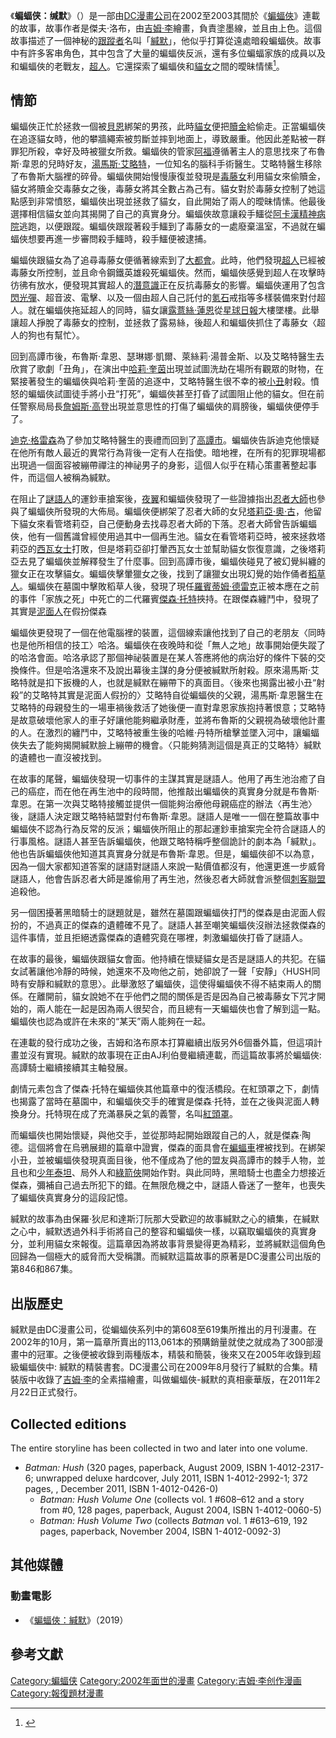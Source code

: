 {{Infobox comic book title
| title          = 蝙蝠俠：缄默
| image          = Batman-Hush (cover).png
| imagesize      = <!-- default 250 -->
| caption        = 漫画封面由[[吉姆·李|吉姆·李]]所繪。
| publisher      = [[DC漫画|DC漫画]]
| startmo        = 12
| startyr        = 2002
| endmo          = 9
| endyr          = 2003
| genre          = [[超级英雄漫画|超级英雄漫画]]
| titles         = 《[[蝙蝠俠_(漫畫書)|蝙蝠俠]]》#608-619
| notable        = y
| main_char_team = [[蝙蝠俠|蝙蝠俠]] <br />[[緘默_(DC漫畫)|緘默]] <br />[[貓女|貓女]] <br />[[超人|超人]]
| writers        = {{tsl|en|Jeph Loeb||Jeph Loeb}}
| artists        = 
| pencillers     = [[吉姆·李|吉姆·李]]
| inkers         = {{le|史考特·威廉斯 (漫畫家)|Scott Williams (comics)|史考特·威廉斯}}
| letterers      = Richard Starkings
| editors        = 
| colorists      = {{le|亚历克斯·辛克莱|Alex Sinclair}}
| TPB            = 上卷
| ISBN           = 1-4012-0060-5
| TPB1           = 下卷
| ISBN1          = 1401200923
| TPB2           = 全本
| ISBN2          = 1401223176
| TPB3           = 豪华精装
| ISBN3          = 1401229921
| TPB4           = 完全版
| ISBN4          = 1401204260
| cat            = 蝙蝠俠
| sortkey        = 缄默
| nonUS          = 
}}

《'''蝙蝠侠：缄默'''》（{{lang-en|''Batman: Hush''}}）是一部由[[DC漫畫公司|DC漫畫公司]]在2002至2003其間於《[[蝙蝠俠_(漫畫書)|蝙蝠俠]]》連載的故事，故事作者是傑夫·洛布，由[[吉姆·李|吉姆·李]]繪畫，{{le|史考特·威廉斯 (漫畫家)|Scott Williams (comics)|史考特·威廉斯}}負責塗墨線，並且由{{le|亚历克斯·辛克莱|Alex Sinclair}}上色。這個故事描述了一個神秘的[[跟蹤者|跟蹤者]]名叫「[[緘默_(DC漫畫)|緘默]]」，他似乎打算從遠處暗殺蝙蝠俠。故事中有許多客串角色，其中包含了大量的蝙蝠俠反派，還有多位蝙蝠家族的成員以及和蝙蝠俠的老戰友，[[超人|超人]]。它還探索了蝙蝠俠和[[貓女|貓女]]之間的曖昧情愫<ref name="dc-ency">{{Cite book  | last = Wallace  | first = Dan | author-link =  | contribution = Batman | editor-last = Dougall  | editor-first = Alastair  | title = The DC Comics Encyclopedia  | url = https://archive.org/details/dccomicsencyclop0000unse  | pages = [https://archive.org/details/dccomicsencyclop0000unse/page/40 40]–44  | publisher = [[多林金德斯利|Dorling Kindersley]]  | place = London  | year = 2008 | isbn = 0-7566-4119-5}}</ref>。

== 情節 ==
蝙蝠俠正忙於拯救一個被[[貝恩|貝恩]]綁架的男孩，此時[[貓女|貓女]]便把[[贖金|贖金]]給偷走。正當蝙蝠俠在追逐貓女時，他的攀牆繩索被剪斷並摔到地面上，導致嚴重{{le|顱骨碎裂|skull fracture}}。他因此差點被一群罪犯所殺，幸好及時被獵女所救。蝙蝠俠的管家[[阿福·潘尼沃斯|阿福]]遵循著主人的意思找來了布魯斯‧韋恩的兒時好友，[[緘默_(DC漫畫)|湯馬斯‧艾略特]]，一位知名的腦科手術醫生。艾略特醫生移除了布魯斯大腦裡的碎骨。蝙蝠俠開始慢慢康復並發現是[[毒藤女|毒藤女]]利用貓女來偷贖金，貓女將贖金交毒藤女之後，毒藤女將其全數占為己有。貓女對於毒藤女控制了她這點感到非常憤怒，蝙蝠俠出現並拯救了貓女，自此開始了兩人的曖昧情愫。他最後選擇相信貓女並向其揭開了自己的真實身分。蝙蝠俠故意讓殺手鱷從[[阿卡漢精神病院|阿卡漢精神病院]]逃跑，以便跟蹤。蝙蝠俠跟蹤著殺手鱷到了毒藤女的一處廢棄溫室，不過就在蝙蝠俠想要再進一步審問殺手鱷時，殺手鱷便被逮捕。

蝙蝠俠跟貓女為了追尋毒藤女便循著線索到了[[大都會_(DC漫畫)|大都會]]。此時，他們發現[[超人|超人]]已經被毒藤女所控制，並且命令鋼鐵英雄殺死蝙蝠俠。然而，蝙蝠俠感覺到超人在攻擊時彷彿有放水，便發現其實超人的[[潛意識|潛意識]]正在反抗毒藤女的影響。蝙蝠俠運用了包含[[閃光彈|閃光彈]]、超音波、電擊、以及一個由超人自己託付的[[氪石|氪石]]戒指等多樣裝備來對付超人。就在蝙蝠俠拖延超人的同時，貓女讓[[露薏絲·蓮恩|露薏絲·蓮恩]]從[[星球日報|星球日報]]大樓墜樓。此舉讓超人掙脫了毒藤女的控制，並拯救了露易絲，後超人和蝙蝠俠抓住了毒藤女〈超人的狗也有幫忙〉。

回到高譚市後，布魯斯‧韋恩、瑟琳娜‧凱爾、萊絲莉‧湯普金斯、以及艾略特醫生去欣賞了歌劇「丑角」，在演出中[[哈莉·奎茵|哈莉·奎茵]]出現並試圖洗劫在場所有觀眾的財物，在緊接著發生的蝙蝠俠與哈莉·奎茵的追逐中，艾略特醫生很不幸的被[[小丑_(漫畫)|小丑]]射殺。憤怒的蝙蝠俠試圖徒手將小丑“打死”，蝙蝠俠甚至打昏了試圖阻止他的貓女。但在前任警察局局長[[詹姆斯·高登_(漫画)|詹姆斯·高登]]出現並意思性的打傷了蝙蝠俠的肩膀後，蝙蝠俠便停手了。

[[迪克·格雷森|迪克·格雷森]]為了參加艾略特醫生的喪禮而回到了[[高譚市|高譚市]]。蝙蝠俠告訴迪克他懷疑在他所有敵人最近的異常行為背後一定有人在指使。暗地裡，在所有的犯罪現場都出現過一個面容被繃帶禪注的神祕男子的身影，這個人似乎在精心策畫著整起事件，而這個人被稱為緘默。

在阻止了[[謎語人|謎語人]]的運鈔車搶案後，[[夜翼|夜翼]]和蝙蝠俠發現了一些證據指出[[忍者大師|忍者大師]]也參與了蝙蝠俠所發現的大佈局。蝙蝠俠便綁架了忍者大師的女兒[[塔莉亞·奧·古|塔莉亞·奧·古]]，他留下貓女來看管塔莉亞，自己便動身去找尋忍者大師的下落。忍者大師曾告訴蝙蝠俠，他有一個舊識曾經使用過其中一個再生池。貓女在看管塔莉亞時，被來拯救塔莉亞的[[西瓦女士|西瓦女士]]打敗，但是塔莉亞卻打暈西瓦女士並幫助貓女恢復意識，之後塔莉亞去見了蝙蝠俠並解釋發生了什麼事。回到高譚市後，蝙蝠俠碰見了被幻覺糾纏的獵女正在攻擊貓女。蝙蝠俠擊暈獵女之後，找到了讓獵女出現幻覺的始作俑者[[稻草人_(漫畫)|稻草人]]。蝙蝠俠在墓園中擊敗稻草人後，發現了現任[[羅賓|羅賓]][[蒂姆·德雷克|蒂姆·德雷克]]正被本應在之前的事件「家族之死」中死亡的二代羅賓[[傑森·托特|傑森·托特]]挾持。在跟傑森纏鬥中，發現了其實是[[泥面人|泥面人]]在假扮傑森

蝙蝠俠更發現了一個在他電腦裡的裝置，這個線索讓他找到了自己的老朋友〈同時也是他所相信的技工〉哈洛。蝙蝠俠在夜晚時和從「無人之地」故事開始便失蹤了的哈洛會面。哈洛承認了那個神祕裝置是在某人答應將他的病治好的條件下裝的交換條件。但是哈洛還來不及說出幕後主謀的身分便被緘默所射殺。原來湯馬斯‧艾略特就是扣下扳機的人，也就是緘默在繃帶下的真面目。〈後來也揭露出被小丑“射殺”的艾略特其實是泥面人假扮的〉艾略特自從蝙蝠俠的父親，湯馬斯‧韋恩醫生在艾略特的母親發生的一場車禍後救活了她後便一直對韋恩家族抱持著恨意；艾略特是故意破壞他家人的車子好讓他能夠繼承財產，並將布魯斯的父親視為破壞他計畫的人。在激烈的纏鬥中，艾略特被重生後的哈維‧丹特所槍擊並墜入河中，讓蝙蝠俠失去了能夠揭開緘默臉上繃帶的機會。〈只能夠猜測這個是真正的艾略特〉緘默的遺體也一直沒被找到。

在故事的尾聲，蝙蝠俠發現一切事件的主謀其實是謎語人。他用了再生池治癒了自己的癌症，而在他在再生池中的段時間，他推敲出蝙蝠俠的真實身分就是布魯斯‧韋恩。在第一次與艾略特接觸並提供一個能夠治療他母親癌症的辦法〈再生池〉後，謎語人決定跟艾略特結盟對付布魯斯‧韋恩。謎語人是唯一一個在整篇故事中蝙蝠俠不認為行為反常的反派；蝙蝠俠所阻止的那起運鈔車搶案完全符合謎語人的行事風格。謎語人甚至告訴蝙蝠俠，他跟艾略特稱呼整個詭計的劇本為「緘默」。他也告訴蝙蝠俠他知道其真實身分就是布魯斯‧韋恩。但是，蝙蝠俠卻不以為意，因為一個大家都知道答案的謎語對謎語人來說一點價值都沒有，他還更進一步威脅謎語人，他會告訴忍者大師是誰偷用了再生池，然後忍者大師就會派整個[[刺客聯盟_(DC漫畫)|刺客聯盟]]追殺他。

另一個困擾著黑暗騎士的謎題就是，雖然在墓園跟蝙蝠俠打鬥的傑森是由泥面人假扮的，不過真正的傑森的遺體確不見了。謎語人甚至嘲笑蝙蝠俠沒辦法拯救傑森的這件事情，並且拒絕透露傑森的遺體究竟在哪裡，刺激蝙蝠俠打昏了謎語人。

在故事的最後，蝙蝠俠跟貓女會面。他持續在懷疑貓女是否是謎語人的共犯。在貓女試著讓他冷靜的時候，她還來不及吻他之前，她卻說了一聲「安靜」〈HUSH同時有安靜和緘默的意思〉。此舉激怒了蝙蝠俠，這使得蝙蝠俠不得不結束兩人的關係。在離開前，貓女說她不在乎他們之間的關係是否是因為自己被毒藤女下咒才開始的，兩人能在一起是因為兩人很契合，而且總有一天蝙蝠俠也會了解到這一點。蝙蝠俠也認為或許在未來的“某天”兩人能夠在一起。

在連載的發行成功之後，吉姆和洛布原本打算繼續出版另外6個番外篇，但這項計畫並沒有實現。緘默的故事現在正由AJ利伯曼繼續連載，而這篇故事將於蝙蝠俠: 高譚騎士繼續接續其主軸發展。

劇情元素包含了傑森‧托特在蝙蝠俠其他篇章中的復活橋段。在紅頭罩之下，劇情也揭露了當時在墓園中，和蝙蝠俠交手的確實是傑森‧托特，並在之後與泥面人轉換身分。托特現在成了充滿暴戾之氣的義警，名叫[[紅頭罩|紅頭罩]]。

而蝙蝠俠也開始懷疑，與他交手，並從那時起開始跟蹤自己的人，就是傑森‧陶德。這個將會在烏鴉展翅的篇章中證實，傑森的面具會在[[蝙蝠車|蝙蝠車]]裡被找到。在綁架小丑，並被蝙蝠俠發現真面目後，他不僅成為了他的盟友與高譚市的棘手人物，並且也和[[少年泰坦|少年泰坦]]、局外人和[[綠箭俠|綠箭俠]]開始作對。與此同時，黑暗騎士也盡全力想接近傑森，彌補自己過去所犯下的錯。在無限危機之中，謎語人昏迷了一整年，也喪失了蝙蝠俠真實身分的這段記憶。

緘默的故事為由保羅‧狄尼和達斯汀阮那大受歡迎的故事緘默之心的續集，在緘默之心中，緘默透過外科手術將自己的整容和蝙蝠俠一樣，以竊取蝙蝠俠的真實身分，並利用貓女來報復。這篇章因為將故事背景變得更為精彩，並將緘默這個角色回歸為一個極大的威脅而大受稱讚。而緘默這篇故事的原著是DC漫畫公司出版的第846和867集。

==出版歷史==

緘默是由DC漫畫公司，從蝙蝠俠系列中的第608至619集所推出的月刊漫畫。在2002年的10月，第一篇章所賣出的113,061本的預購銷量就使之就成為了300部漫畫中的冠軍。之後便被收錄到兩種版本，精裝和簡裝，後來又在2005年收錄到超級蝙蝠俠中: 緘默的精裝書套。DC漫畫公司在2009年8月發行了緘默的合集。精裝版中收錄了[[吉姆·李|吉姆·李]]的全素描繪畫，叫做蝙蝠俠-緘默的真相豪華版，在2011年2月22日正式發行。

== Collected editions ==
The entire storyline has been collected in two {{tsl|en|Trade paperback (comics)||volumes}} and later into one volume.

* ''Batman: Hush'' (320 pages, paperback, August 2009, ISBN 1-4012-2317-6; unwrapped deluxe hardcover, July 2011, ISBN 1-4012-2992-1; 372 pages, {{tsl|en|DC Comics Absolute Edition||absolute edition hardcover}}, December 2011, ISBN 1-4012-0426-0)
** ''Batman: Hush Volume One'' (collects ''{{tsl|en|Batman (comic book)||Batman}}'' vol. 1 #608–612 and a story from {{tsl|en|Wizard (magazine)||''Wizard'' magazine}} #0, 128 pages, paperback, August 2004, ISBN 1-4012-0060-5)
** ''Batman: Hush Volume Two'' (collects ''Batman'' vol. 1 #613–619, 192 pages, paperback, November 2004, ISBN 1-4012-0092-3)

== 其他媒體 ==
=== 動畫電影 ===
*《[[蝙蝠俠：緘默_(電影)|蝙蝠俠：緘默]]》（2019）

== 參考文獻 ==
{{Reflist}}

{{Batman publications}}
{{Jeph Loeb}}

[[Category:蝙蝠侠|Category:蝙蝠侠]]
[[Category:2002年面世的漫畫|Category:2002年面世的漫畫]]
[[Category:吉姆·李创作漫画|Category:吉姆·李创作漫画]]
[[Category:報復題材漫畫|Category:報復題材漫畫]]